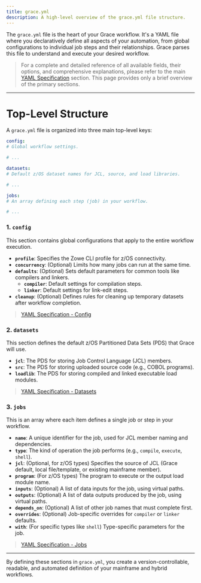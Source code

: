 ```yaml
---
title: grace.yml
description: A high-level overview of the grace.yml file structure.
---
```


The `grace.yml` file is the heart of your Grace workflow. It's a YAML file where you declaratively define all aspects of your automation, from global configurations to individual job steps and their relationships. Grace parses this file to understand and execute your desired workflow.

> For a complete and detailed reference of all available fields, their options, and comprehensive explanations, please refer to the main [YAML Specification](/docs/yaml-specification) section. This page provides only a brief overview of the primary sections.

---

# Top-Level Structure

A `grace.yml` file is organized into three main top-level keys:

```yaml
config:
# Global workflow settings.

# ...

datasets:
# Default z/OS dataset names for JCL, source, and load libraries.

# ...

jobs:
# An array defining each step (job) in your workflow.

# ...
```

### 1. `config`

This section contains global configurations that apply to the entire workflow execution.

- **`profile`**: Specifies the Zowe CLI profile for z/OS connectivity.
- **`concurrency`**: (Optional) Limits how many jobs can run at the same time.
- **`defaults`**: (Optional) Sets default parameters for common tools like compilers and linkers.
  - **`compiler`**: Default settings for compilation steps.
  - **`linker`**: Default settings for link-edit steps.
- **`cleanup`**: (Optional) Defines rules for cleaning up temporary datasets after workflow completion.

> [YAML Specification - Config](/docs/yaml-spec/config)

### 2. `datasets`

This section defines the default z/OS Partitioned Data Sets (PDS) that Grace will use.

- **`jcl`**: The PDS for storing Job Control Language (JCL) members.
- **`src`**: The PDS for storing uploaded source code (e.g., COBOL programs).
- **`loadlib`**: The PDS for storing compiled and linked executable load modules.

> [YAML Specification - Datasets](/docs/yaml-spec/datasets)

### 3. `jobs`

This is an array where each item defines a single job or step in your workflow.

- **`name`**: A unique identifier for the job, used for JCL member naming and dependencies.
- **`type`**: The kind of operation the job performs (e.g., `compile`, `execute`, `shell`).
- **`jcl`**: (Optional, for z/OS types) Specifies the source of JCL (Grace default, local file/template, or existing mainframe member).
- **`program`**: (For z/OS types) The program to execute or the output load module name.
- **`inputs`**: (Optional) A list of data inputs for the job, using virtual paths.
- **`outputs`**: (Optional) A list of data outputs produced by the job, using virtual paths.
- **`depends_on`**: (Optional) A list of other job names that must complete first.
- **`overrides`**: (Optional) Job-specific overrides for `compiler` or `linker` defaults.
- **`with`**: (For specific types like `shell`) Type-specific parameters for the job.

> [YAML Specification - Jobs](/docs/yaml-spec/jobs)

---

By defining these sections in `grace.yml`, you create a version-controllable, readable, and automated definition of your mainframe and hybrid workflows.
